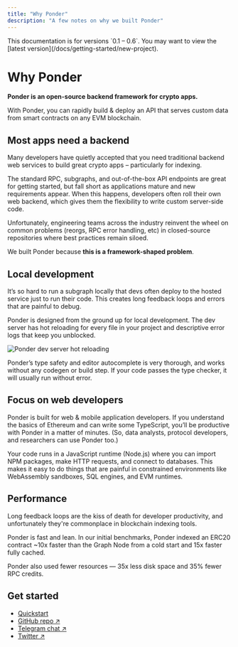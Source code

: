 ```yaml
---
title: "Why Ponder"
description: "A few notes on why we built Ponder"
---
```



<Callout type="warning">
  This documentation is for versions `0.1 – 0.6`. You may want to view the
  [latest version](/docs/getting-started/new-project).
</Callout>

# Why Ponder

**Ponder is an open-source backend framework for crypto apps.**

With Ponder, you can rapidly build & deploy an API that serves custom data from smart contracts on any EVM blockchain.

## Most apps need a backend

Many developers have quietly accepted that you need traditional backend web services to build great crypto apps – particularly for indexing.

The standard RPC, subgraphs, and out-of-the-box API endpoints are great for getting started, but fall short as applications mature and new requirements appear. When this happens, developers often roll their own web backend, which gives them the flexibility to write custom server-side code.

Unfortunately, engineering teams across the industry reinvent the wheel on common problems (reorgs, RPC error handling, etc) in closed-source repositories where best practices remain siloed.

We built Ponder because **this is a framework-shaped problem**.

## Local development

It’s so hard to run a subgraph locally that devs often deploy to the hosted service just to run their code. This creates long feedback loops and errors that are painful to debug.

Ponder is designed from the ground up for local development. The dev server has hot reloading for every file in your project and descriptive error logs that keep you unblocked.

![Ponder dev server hot reloading](/hot-reloading.gif)

Ponder’s type safety and editor autocomplete is very thorough, and works without any codegen or build step. If your code passes the type checker, it will usually run without error.

## Focus on web developers

Ponder is built for web & mobile application developers. If you understand the basics of Ethereum and can write some TypeScript, you’ll be productive with Ponder in a matter of minutes. (So, data analysts, protocol developers, and researchers can use Ponder too.)

Your code runs in a JavaScript runtime (Node.js) where you can import NPM packages, make HTTP requests, and connect to databases. This makes it easy to do things that are painful in constrained environments like WebAssembly sandboxes, SQL engines, and EVM runtimes.

## Performance

Long feedback loops are the kiss of death for developer productivity, and unfortunately they're commonplace in blockchain indexing tools.

Ponder is fast and lean. In our initial benchmarks, Ponder indexed an ERC20 contract ~10x faster than the Graph Node from a cold start and 15x faster fully cached.

<Benchmarks flat className="mt-6" />

Ponder also used fewer resources — 35x less disk space and 35% fewer RPC credits.

## Get started

- [Quickstart](/docs/getting-started/new-project)
- [GitHub repo ↗](https://github.com/ponder-sh/ponder)
- [Telegram chat ↗](https://t.me/pondersh)
- [Twitter ↗](https://x.com/ponder_sh)
